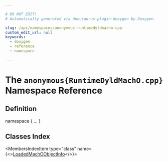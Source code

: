 ```yaml
---

# DO NOT EDIT!
# Automatically generated via docusaurus-plugin-doxygen by Doxygen.

slug: /api/namespaces/anonymous-runtimedyldmacho-cpp-
custom_edit_url: null
keywords:
  - doxygen
  - reference
  - namespace

---
```





# The `anonymous{RuntimeDyldMachO.cpp}` Namespace Reference

<DoxygenPage pluginConfig={pluginConfig}>



## Definition

<CodeBlock>namespace &#123; ... &#125;</CodeBlock>

## Classes Index

<MembersIndex>

<MembersIndexItem
  type="class"
  name={<><a href="/docs/api/classes/anonymous-namespace-runtimedyldmacho-cpp-/loadedmachoobjectinfo">LoadedMachOObjectInfo</a></>}>
</MembersIndexItem>

</MembersIndex>


</DoxygenPage>
